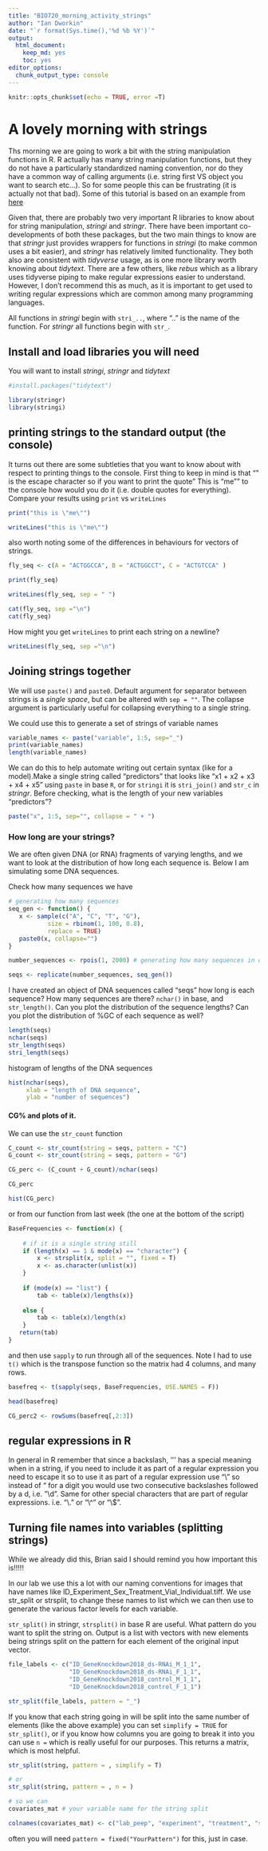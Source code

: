 ```yaml
---
title: "BIO720_morning_activity_strings"
author: "Ian Dworkin"
date: "`r format(Sys.time(),'%d %b %Y')`"
output: 
  html_document: 
    keep_md: yes
    toc: yes
editor_options: 
  chunk_output_type: console
---
```


```r
knitr::opts_chunk$set(echo = TRUE, error =T)
```

# A lovely morning with strings

Ths morning we are going to work a bit with the string manipulation functions in R. R actually has many string manipulation functions, but they do not have a particularly standardized naming convention, nor do they have a common way of calling arguments (i.e. string first VS object you want to search etc...). So for some people this can be frustrating (it is actually not that bad). Some of this tutorial is based on an example from [here](https://francoismichonneau.net/2017/04/tidytext-origins-of-species/)

Given that, there are probably two very important R libraries to know about for string manipulation, *stringi* and *stringr*. There have been important co-developments of both these packages, but the two main things to know are that *stringr* just provides wrappers for functions in *stringi* (to make common uses a bit easier), and *stringr* has relatively limited functionality. They both also are consistent with *tidyverse* usage, as is one more library worth knowing about *tidytext*. There are a few others, like *rebus* which as a library uses tidyverse piping to make regular expressions easier to understand. However, I don't recommend this as much, as it is important to get used to writing regular expressions which are common among many programming languages.

All functions in *stringi* begin with `stri_..`, where ".." is the name of the function. For *stringr* all functions begin with `str_`.

## Install and load libraries you will need

You will want to install *stringi*, *stringr* and *tidytext*

```r
#install.packages("tidytext")
```

```r
library(stringr)
library(stringi)
```


## printing strings to the standard output (the console)

It turns out there are some subtleties that you want to know about with respect to printing things to the console. First thing to keep in mind is that "\" is the escape character so if you want to print the quote " This is "me"" to the console how would you do it (i.e. double quotes for everything). Compare your results using `print` vs `writeLines`

```r
print("this is \"me\"")
```


```r
writeLines("this is \"me\"")
```

also worth noting some of the differences in behaviours for vectors of strings.

```r
fly_seq <- c(A = "ACTGGCCA", B = "ACTGGCCT", C = "ACTGTCCA" )

print(fly_seq)
```


```r
writeLines(fly_seq, sep = " ")
```


```r
cat(fly_seq, sep ="\n")
cat(fly_seq)
```

How might you get `writeLines` to print each string on a newline?

```r
writeLines(fly_seq, sep ="\n")
```

## Joining strings together

We will use `paste()` and `paste0`. Default argument for separator between strings is a *single space*, but can be altered with `sep = ""`. The collapse argument is particularly useful for collapsing everything to a single string.

We could use this to generate a set of strings of variable names

```r
variable_names <- paste("variable", 1:5, sep="_")
print(variable_names)
length(variable_names)
```

We can do this to help automate writing out certain syntax (like for a model).Make a single string called "predictors" that looks like "x1 + x2 + x3 + x4 + x5" using `paste` in base `R`, or for  `stringi` it is `stri_join()` and `str_c` in *stringr*. Before checking, what is the length of your new variables "predictors"?

```r
paste("x", 1:5, sep="", collapse = " + ")
```

### How long are your strings?

We are often given DNA (or RNA) fragments of varying lengths, and we want to look at the distribution of how long each sequence is. Below I am simulating some DNA sequences. 

Check how many sequences we have 

```r
# generating how many sequences
seq_gen <- function() {
   x <- sample(c("A", "C", "T", "G"), 
           size = rbinom(1, 100, 0.8),
           replace = TRUE)
   paste0(x, collapse="")    
}

number_sequences <- rpois(1, 2000) # generating how many sequences in our sample

seqs <- replicate(number_sequences, seq_gen())
```

I have created an object of DNA sequences called "seqs" how long is each sequence? How many sequences are there? `nchar()` in base, and `str_length()`. Can you plot the distribution of the sequence lengths? Can you plot the distribution of %GC of each sequence as well?

```r
length(seqs)
nchar(seqs)
str_length(seqs)
stri_length(seqs)
```

histogram of lengths of the DNA sequences
```r
hist(nchar(seqs),
     xlab = "length of DNA sequence",
     ylab = "number of sequences")
```


#### CG% and plots of it.

We can use the `str_count` function

```r
C_count <- str_count(string = seqs, pattern = "C")
G_count <- str_count(string = seqs, pattern = "G")

CG_perc <- (C_count + G_count)/nchar(seqs)

CG_perc
```


```r
hist(CG_perc)
```


or from our function from last week (the one at the bottom of the script)

```r
BaseFrequencies <- function(x) {
    
    # if it is a single string still
    if (length(x) == 1 & mode(x) == "character") {
    	x <- strsplit(x, split = "", fixed = T) 
        x <- as.character(unlist(x))
    }     
    
    if (mode(x) == "list") {
    	tab <- table(x)/lengths(x)}
    
    else {
    	tab <- table(x)/length(x)
    }	
   return(tab)
}
```

and then use `sapply` to run through all of the sequences. Note I had to use `t()` which is the transpose function so the matrix had 4 columns, and many rows.


```r
basefreq <- t(sapply(seqs, BaseFrequencies, USE.NAMES = F))

head(basefreq)

CG_perc2 <- rowSums(basefreq[,2:3])
```

## **regular expressions in R**

In general in R remember that since a backslash, '\'' has a special meaning when in a string, if you need to include it as part of a regular expression you need to escape it so to use it as part of a regular expression use "\\" so instead of "\d" for a digit you would use two consecutive backslashes followed by a d, i.e. "\\d". Same for other special characters that are part of regular expressions. i.e. "\\." or "\\^" or "\\$".  


## Turning file names into variables (splitting strings)

While we already did this, Brian said I should remind you how important this is!!!!!

In our lab we use this a lot with our naming conventions for images that have names like ID_Experiment_Sex_Treatment_Vial_Individual.tiff. We use str_split or strsplit, to change these names to list which we can then use to generate the various factor levels for each variable.

`str_split()` in stringr, `strsplit()` in base R are useful. What pattern do you want to split the string on. Output is a list with vectors with new elements being strings split on the pattern for each element of the original input vector.

```r
file_labels <- c("ID_GeneKnockdown2018_ds-RNAi_M_1_1", 
                 "ID_GeneKnockdown2018_ds-RNAi_F_1_1",
                 "ID_GeneKnockdown2018_control_M_1_1",
                 "ID_GeneKnockdown2018_control_F_1_1")

str_split(file_labels, pattern = "_")
```

If you know that each string going in will be split into the same number of elements (like the above example) you can set `simplify = TRUE` for `str_split()`, or if you know how columns you are going to break it into you can use `n = ` which is really useful for our purposes. This returns a matrix, which is most helpful. 

```r
str_split(string, pattern = , simplify = T)

# or
str_split(string, pattern = , n = )
```


```r
# so we can
covariates_mat # your variable name for the string split

colnames(covariates_mat) <- c("lab_peep", "experiment", "treatment", "sex", "vial", "individual")
```

often you will need `pattern = fixed("YourPattern")` for this, just in case.


